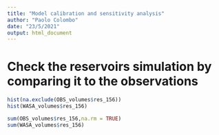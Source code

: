```yaml
---
title: "Model calibration and sensitivity analysis"
author: "Paolo Colombo"
date: "23/5/2021"
output: html_document
---
```


# Check the reservoirs simulation by comparing it to the observations


```r
hist(na.exclude(OBS_volumes$res_156))
hist(WASA_volumes$res_156)

sum(OBS_volumes$res_156,na.rm = TRUE)
sum(WASA_volumes$res_156)

```

